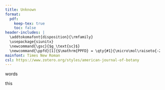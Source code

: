 ```yaml
---
title: Unknown
format:
  pdf:
    keep-tex: true  
    toc: false
header-includes: |
  \addtokomafont{disposition}{\rmfamily}
  \usepackage{siunitx}
  \newcommand{\gsc}{$g_\text{sc}$}
  \newcommand{\ppfd}[1]{$\mathrm{PPFD} = \qty{#1}{\micro\mol\raiseto{-2}\meter\raiseto{-1}\second}$}
mainfont: Times New Roman
csl: https://www.zotero.org/styles/american-journal-of-botany
---
```


words \gsc

this \ppfd{2000}